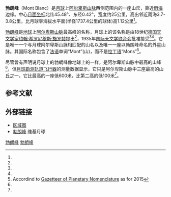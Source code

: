 {{noteTA|G1=法国地名}}
{{Infobox mountain
 |name = 勃朗峰
 |photo = Mont Blanc 4115 h2.jpg
 |photo_caption = [[月球轨道器4号|月球轨道器4号]]拍摄的图像
 |elevation = 3.7–3.8 公里
 |listing = [[月球山脉列表#山丘|月球山脉]]
 |translation = [[勃朗峰|勃朗峰]]
 |language = 
 |location = [[月球|月球]]
 |coordinates = {{Lunar coords and quad cat|45.41|N|0.44|E}}
 |type = 
 |age = 
}}
{{Location map
| {{Moon}}
| width      = 290
| float      = right
| border     = none
| caption    = 勃朗峰在阿尔卑斯山脉中的位置
| alt        = 勃朗峰在阿尔卑斯山脉中的位置
| relief     = 
| AlternativeMap =Montes Alpes (LRO).png 
| overlay_image = 
| label      = 
| label_size = 
| position   = 
| background = 
| mark       = Flashspot.gif
| marksize   = 9
| link       = 
| lat_deg    =-28.5 
| lat_min    = 
| lat_sec    = 
| lat_dir    = 
| lon_deg    = 18
| lon_min    = 
| lon_sec    = 
| lon_dir    = E
}}

'''勃朗峰'''（Mont Blanc）是[[月球|月球]]上[[阿尔卑斯山脉_(月球)|阿尔卑斯山脉]]西侧范围内的一座山峦，靠近[[雨海|雨海]]边缘。中心[[月面坐标|月面坐标]]北纬45.48°、东经0.42°，宽度约25公里，高出邻近雨海3.7-3.8公里，比月球零海拔水平面(半径1737.4公里的球体)高1.12公里<ref name=JMARS/>。

[[勃朗峰|勃朗峰]]是[[地球|地球]]上[[阿尔卑斯山脉|阿尔卑斯山脉]]最高峰的名称，月球上的该名称是由18世纪[[德国|德国]][[天文学家|天文学家]][[约翰·希罗尼穆斯·施罗特|约翰·希罗尼穆斯·施罗特]]提出<ref name=Blagg_1935/>，1935年[[国际天文学联合会|国际天文学联合会]]批准接受<ref name=Blagg_1935/><ref name=gazetteer/>。它是唯一一个与月球阿尔卑斯山脉相匹配的山名以及唯一一座以勃朗峰命名的外星山脉。其国际名称包含了[[法语|法语]]单词“Mont”(山)，而不是[[拉丁语|拉丁语]]“Mons”<ref>Accordind to [http://planetarynames.wr.usgs.gov Gazetteer of Planetary Nomenclature] {{WebCite|url=https://www.webcitation.org/66mXDr4G9?url=http://planetarynames.wr.usgs.gov/ |date=20120408231929 |dateformat=iso }} as for 2015</ref>。

尽管曾有声明说月球上的勃朗峰像地球上的一样，是阿尔卑斯山脉中最高的山峰<ref name=Atlas_2012/>，但[[月球勘测轨道飞行器|月球勘测轨道飞行器]]的测量数据显示，它只是阿尔卑斯山脉中三座最高的山丘之一，它比最高的一座低600米，比第二高的低100米<ref name=JMARS/>。

==参考文献==
{{reflist|refs=
<ref name=Atlas_2012>{{cite book
 |title      =The Cambridge Photographic Moon Atlas
 |author     =Chu A., Paech W., Weigand M.
 |publisher  =Cambridge University Press
 |year       =2012
 |chapter    =27 - Montes Alpes
 |chapterurl =http://books.google.com/books?id=gOW2MO-IFa4C&pg=PA94&dq=Blanc
 |isbn       =9781107019737
 |pages      =94
 |doi        =10.1017/CBO9781139095709.036
}}</ref>
<ref name=Blagg_1935>{{cite book
 |title       = Named Lunar Formations
 |author      = Blagg, M. A.; Müller, K.; Wesley, W. H.; Saunder, S. A.; Franz, J.
 |place       = London
 |publisher   = P. Lund, Humphries & Co. Ltd.
 |year        = 1935
 |pages       = 37
 |bibcode     = 1935nlf..book.....B
 |url         = http://the-moon.wikispaces.com/Named+Lunar+Formations+Text
 |archiveurl  = https://www.webcitation.org/6Xqa1KIH2?url=http://the-moon.wikispaces.com/Named+Lunar+Formations+Text?responseToken=e9bbe6f9f54921867dad00d250a54644
 |archivedate = 2015-04-17
 |deadurl     = yes
}} (In the linked text — ''Blanc (Mt.)'', but in scanned original book — ''Mont Blanc'').</ref>
<ref name=gazetteer>{{cite web
 |url         = http://planetarynames.wr.usgs.gov/Feature/4000
 |title       = Mont Blanc
 |work        = Gazetteer of Planetary Nomenclature
 |publisher   = International Astronomical Union (IAU) Working Group for Planetary System Nomenclature (WGPSN)
 |date        = 2010-10-18
 |accessdate  = 2015-04-21
 |archiveurl  = https://archive.today/20150421195646/http://planetarynames.wr.usgs.gov/Feature/4000
 |archivedate = 2015-04-21
 |deadurl     = no
}}</ref>
<ref name=JMARS>Altimetric data of [[月球勘测轨道飞行器|Lunar Reconnaissance Orbiter]], obtained via [http://jmars.asu.edu JMARS] {{Wayback|url=http://jmars.asu.edu/ |date=20190122103100 }} software</ref>
}}

==外部链接==
* [http://planetarynames.wr.usgs.gov/images/Lunar/lac_25_wac.pdf 区域图] {{Wayback|url=http://planetarynames.wr.usgs.gov/images/Lunar/lac_25_wac.pdf |date=20130928112346 }}
* [http://the-moon.wikispaces.com/Mont+Blanc 勃朗峰] {{Wayback|url=http://the-moon.wikispaces.com/Mont+Blanc |date=20180329222556 }} 维基月球

[[Category:月球的山峰|勃朗峰]]
[[Category:月球地理特徵|勃朗峰]]
{{Location map Moon1}}